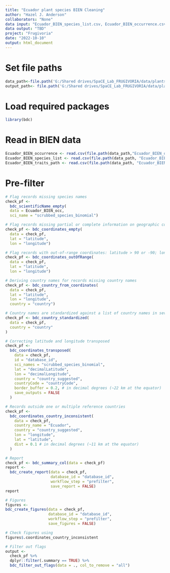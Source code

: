 ```yaml
---
title: "Ecuador plant species BIEN Cleaning"
author: "Hazel J. Anderson"
collaborators: "None"
data input: "Ecuador_BIEN_species_list.csv, Ecuador_BIEN_occurrence.csv, Ecuador_BIEN_traits.csv"
data output: "TBD"
project: "Frugivoria"
date: "2022-10-10"
output: html_document
---
```


# Set file paths
```r
data_path<-file.path('G:/Shared drives/SpaCE_Lab_FRUGIVORIA/data/plants/L0')
output_path<- file.path('G:/Shared drives/SpaCE_Lab_FRUGIVORIA/data/plants/L1')
```

# Load required packages
```r
library(bdc)
```

# Read in BIEN data
```r
Ecuador_BIEN_occurrence <- read.csv(file.path(data_path,"Ecuador_BIEN_occurrence.csv"))
Ecuador_BIEN_species_list <- read.csv(file.path(data_path, "Ecuador_BIEN_species_list.csv"))
Ecuador_BIEN_traits_path <- read.csv(file.path(data_path, "Ecuador_BIEN_traits.csv"))
```

# Pre-filter
```r
# Flag records missing species names
check_pf <-
  bdc_scientificName_empty(
  data = Ecuador_BIEN_occ,
  sci_name = "scrubbed_species_binomial")
```

```r
# Flag records missing partial or complete information on geographic coordinates
check_pf <- bdc_coordinates_empty(
  data = check_pf,
  lat = "latitude",
  lon = "longitude")
```

```r
# Flag records with out-of-range coordinates: latitude > 90 or -90; longitude >180 or -180
check_pf <- bdc_coordinates_outOfRange(
  data = check_pf,
  lat = "latitude",
  lon = "longitude")

```
```r
# Deriving country names for records missing country names
check_pf <- bdc_country_from_coordinates(
  data = check_pf,
  lat = "latitude",
  lon = "longitude",
  country = "country")
```

```r
# Country names are standardized against a list of country names in several languages retrieved from Wikipedia
check_pf <- bdc_country_standardized(
  data = check_pf,
  country = "country"
)
```

```r
# Correcting latitude and longitude transposed
check_pf <-
  bdc_coordinates_transposed(
    data = check_pf,
    id = "database_id",
    sci_names = "scrubbed_species_binomial",
    lat = "decimalLatitude",
    lon = "decimalLongitude",
    country = "country_suggested",
    countryCode = "countryCode",
    border_buffer = 0.2, # in decimal degrees (~22 km at the equator)
    save_outputs = FALSE
  )
```

```r
# Records outside one or multiple reference countries
check_pf <-
  bdc_coordinates_country_inconsistent(
    data = check_pf,
    country_name = "Ecuador",
    country = "country_suggested",
    lon = "longitude",
    lat = "latitude",
    dist = 0.1 # in decimal degrees (~11 km at the equator)
  )
```

```r
# Report
check_pf <- bdc_summary_col(data = check_pf)
report <-
  bdc_create_report(data = check_pf,
                    database_id = "database_id",
                    workflow_step = "prefilter",
                    save_report = FALSE)
report
```

```r
# Figures
figures <-
bdc_create_figures(data = check_pf,
                   database_id = "database_id",
                   workflow_step = "prefilter",
                   save_figures = FALSE)

# Check figures using
figures$.coordinates_country_inconsistent

```

```r
# Filter out flags
output <-
  check_pf %>%
  dplyr::filter(.summary == TRUE) %>%
  bdc_filter_out_flags(data = ., col_to_remove = "all")
```

